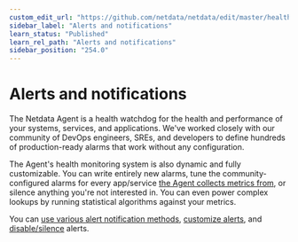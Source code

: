 ```yaml
---
custom_edit_url: "https://github.com/netdata/netdata/edit/master/health/README.md"
sidebar_label: "Alerts and notifications"
learn_status: "Published"
learn_rel_path: "Alerts and notifications"
sidebar_position: "254.0"
---
```

# Alerts and notifications

The Netdata Agent is a health watchdog for the health and performance of your systems, services, and applications. We've
worked closely with our community of DevOps engineers, SREs, and developers to define hundreds of production-ready
alarms that work without any configuration.

The Agent's health monitoring system is also dynamic and fully customizable. You can write entirely new alarms, tune the
community-configured alarms for every app/service [the Agent collects metrics from](/docs/data-collection/monitor-anything), or
silence anything you're not interested in. You can even power complex lookups by running statistical algorithms against
your metrics.

You can [use various alert notification methods](/docs/alerts-and-notifications/changed-notifications/notifications), 
[customize alerts](/docs/alerts-and-notifications/configure-alerts), and 
[disable/silence](/docs/alerts-and-notifications/configure-alerts#disable-or-silence-alerts) alerts.
